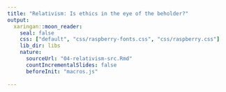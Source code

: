 ```yaml
---
title: "Relativism: Is ethics in the eye of the beholder?"
output:
  xaringan::moon_reader:
    seal: false
    css: ["default", "css/raspberry-fonts.css", "css/raspberry.css"]
    lib_dir: libs
    nature:
      sourceUrl: "04-relativism-src.Rmd"
      countIncrementalSlides: false
      beforeInit: "macros.js"
      
---
```

